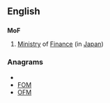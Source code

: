 ==English==
==={{initialism}}===
'''MoF'''
# [[ministry|Ministry]] of [[finance|Finance]]  (in [[Japan]])

===Anagrams===
* {{alphagram|fmo}}
* [[FOM#English|FOM]]
* [[OFM#English|OFM]]
